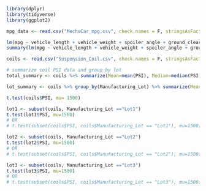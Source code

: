 ```r
library(dplyr)
library(tidyverse)
library(ggplot2)
```

```r
mpg_data <- read.csv("MechaCar_mpg.csv", check.names = F, stringsAsFactors = F)
```

```r
lm(mpg ~ vehicle_length + vehicle_weight + spoiler_angle + ground_clearance + AWD, mpg_data)
summary(lm(mpg ~ vehicle_length + vehicle_weight + spoiler_angle + ground_clearance + AWD, mpg_data))
```

```r
coils <- read.csv("Suspension_Coil.csv", check.names = F, stringsAsFactors = F)

# summarize coil PSI data and group by lot
total_summary <- coils %>% summarize(Mean=mean(PSI), Median=median(PSI), Variance=var(PSI), SD=sd(PSI))

lot_summary <- coils %>% group_by(Manufacturing_Lot) %>% summarize(Mean=mean(PSI), Median=median(PSI), Variance=var(PSI), SD=sd(PSI))
```

```r
t.test(coils$PSI, mu= 1500)

```

```r
lot1 <- subset(coils, Manufacturing_Lot =="Lot1")
t.test(lot1$PSI, mu=1500)
# OR
# t.test(subset(coils$PSI, coils$Manufacturing_Lot == "Lot1"), mu=1500)

lot2 <- subset(coils, Manufacturing_Lot =="Lot2")
t.test(lot2$PSI, mu=1500)
# OR 
# t.test(subset(coils$PSI, coils$Manufacturing_Lot == "Lot2"), mu=1500)

lot3 <- subset(coils, Manufacturing_Lot =="Lot3")
t.test(lot3$PSI, mu=1500)
# OR
# t.test(subset(coils$PSI, coils$Manufacturing_Lot == "Lot3"), mu=1500)

```

